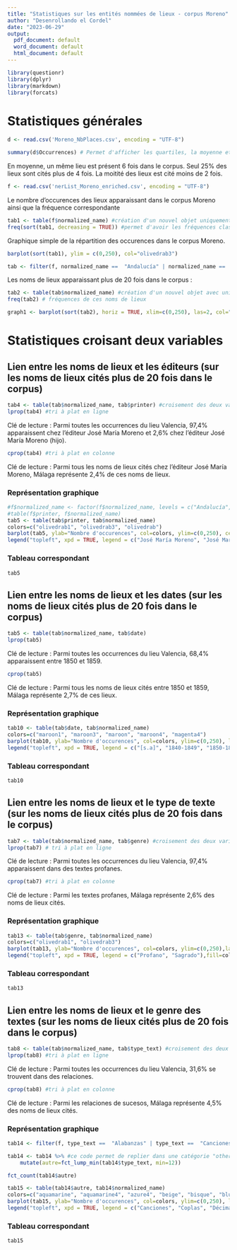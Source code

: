 ---
title: "Statistiques sur les entités nommées de lieux - corpus Moreno"
author: "Desenrollando el Cordel"
date: "2023-06-29"
output:
  pdf_document: default
  word_document: default
  html_document: default
---


```{r setup, include=FALSE}
library(questionr)
library(dplyr)
library(markdown)
library(forcats)
```
# Statistiques générales

```{r}
d <- read.csv('Moreno_NbPlaces.csv', encoding = "UTF-8") 
```
```{r}
summary(d$Occurrences) # Permet d'afficher les quartiles, la moyenne et la médiane
```
En moyenne, un même lieu est présent 6 fois dans le corpus. 
Seul 25% des lieux sont cités plus de 4 fois. 
La moitité des lieux est cité moins de 2 fois. 

```{r}
f <- read.csv('nerList_Moreno_enriched.csv', encoding = "UTF-8")
```

Le nombre d'occurences des lieux apparaissant dans le corpus Moreno ainsi que la fréquence correspondante

```{r}
tab1 <- table(f$normalized_name) #création d'un nouvel objet uniquement les données sur la colonne normalized_name
freq(sort(tab1, decreasing = TRUE)) #permet d'avoir les fréquences classées par ordre décroissant 
```

Graphique simple de la répartition des occurences dans le corpus Moreno. 
```{r}
barplot(sort(tab1), ylim = c(0,250), col="olivedrab3")
```

```{r include=FALSE}
tab <- filter(f, normalized_name ==  "Andalucía" | normalized_name ==  "Antequera" | normalized_name ==  "Argel" | normalized_name ==  "Austria" | normalized_name ==  "Barcelona" | normalized_name ==  "Cádiz" | normalized_name ==  "Ceuta" | normalized_name ==  "Córdoba"| normalized_name ==  "Dinamarca"| normalized_name ==  "España"| normalized_name ==  "Francia"| normalized_name ==  "Gibraltar"| normalized_name ==  "Granada"| normalized_name ==  "Indias Occidentales"| normalized_name ==  "Jerez de la Frontera"| normalized_name ==  "Madrid"| normalized_name ==  "Málaga"| normalized_name ==  "Roma"| normalized_name ==  "Sevilla"| normalized_name ==  "Toledo"| normalized_name ==  "Turquía"| normalized_name ==  "Valencia"| normalized_name ==  "Valladolid") #création d'un autre jeu de données avec uniquement les noms de lieux apparaiissant plus de 20 fois dans le corpus
```

 Les noms de lieux apparaissant plus de 20 fois dans le corpus : 
```{r include=FALSE}
tab2 <- table(tab$normalized_name) #création d'un nouvel objet avec uniquement les noms de lieux cités plus de 20 fois dans le corpus
freq(tab2) # fréquences de ces noms de lieux
```


```{r}
graph1 <- barplot(sort(tab2), horiz = TRUE, xlim=c(0,250), las=2, col="olivedrab3", cex.names = 0.5)
```

# Statistiques croisant deux variables

## Lien entre les noms de lieux et les éditeurs (sur les noms de lieux cités plus de 20 fois dans le corpus)


```{r}
tab4 <- table(tab$normalized_name, tab$printer) #croisement des deux variables
lprop(tab4) #tri à plat en ligne
```
Clé de lecture : Parmi toutes les occurrences du lieu Valencia, 97,4% apparaissent chez l'éditeur José María Moreno et 2,6% chez l'éditeur José María Moreno (hijo). 

```{r}
cprop(tab4) #tri à plat en colonne
```
Clé de lecture : Parmi tous les noms de lieux cités chez l'éditeur José María Moreno, Málaga représente 2,4% de ces noms de lieux.  

### Représentation graphique 

```{r, echo=FALSE}
#f$normalized_name <- factor(f$normalized_name, levels = c("Andalucía", "Antequara", "Argel", "Austria", "Barcelona", "Cádiz", "Ceuta", "Córdoba", "Dinamarca", "España", "Francia", "Gibraltar", "Granada", "Indias Occidentales", "Jerez de la Frontera", "Madrid", "Málaga", "Roma", "Sevilla", "Toledo", "Turquía", "Valencia", "Valladolid"))
#table(f$printer, f$normalized_name)
tab5 <- table(tab$printer, tab$normalized_name)
colors=c("olivedrab1", "olivedrab3", "olivedrab")
barplot(tab5, ylab="Nombre d'occurences", col=colors, ylim=c(0,250), cex.names=0.7, las =2)
legend("topleft", xpd = TRUE, legend = c("José María Moreno", "José María Moreno (hijo)", "Manuel Belloso"), fill=colors)

```

### Tableau correspondant

```{r}
tab5
```


## Lien entre les noms de lieux et les dates (sur les noms de lieux cités plus de 20 fois dans le corpus)

```{r}
tab5 <- table(tab$normalized_name, tab$date)
lprop(tab5)
```
Clé de lecture : Parmi toutes les occurrences du lieu Valencia, 68,4% apparaissent entre 1850 et 1859.

```{r}
cprop(tab5)
```
Clé de lecture : Parmi tous les noms de lieux cités entre 1850 et 1859, Málaga représente 2,7% de ces lieux. 

### Représentation graphique 

```{r, echo=FALSE}
tab10 <- table(tab$date, tab$normalized_name)
colors=c("maroon1", "maroon3", "maroon", "maroon4", "magenta4")
barplot(tab10, ylab="Nombre d'occurences", col=colors, ylim=c(0,250), las=2, cex.names = 0.7)
legend("topleft", xpd = TRUE, legend = c("[s.a]", "1840-1849", "1850-1859", "1860-1869", "1870-1879"), fill=colors)
```

### Tableau correspondant 
 
```{r}
tab10
```


## Lien entre les noms de lieux et le type de texte (sur les noms de lieux cités plus de 20 fois dans le corpus)

```{r}
tab7 <- table(tab$normalized_name, tab$genre) #croisement des deux variables
lprop(tab7) # tri à plat en ligne
```
Clé de lecture : Parmi toutes les occurrences du lieu Valencia, 97,4% apparaissent dans des textes profanes.

```{r}
cprop(tab7) #tri à plat en colonne
```
Clé de lecture : Parmi les textes profanes, Málaga représente 2,6% des noms de lieux cités. 

### Représentation graphique

```{r, echo=FALSE}
tab13 <- table(tab$genre, tab$normalized_name)
colors=c("olivedrab1", "olivedrab3")
barplot(tab13, ylab="Nombre d'occurences", col=colors, ylim=c(0,250),las=2, cex.names = 0.7)
legend("topleft", xpd = TRUE, legend = c("Profano", "Sagrado"),fill=colors)

```

### Tableau correspondant 

```{r}
tab13
```


## Lien entre les noms de lieux et le genre des textes (sur les noms de lieux cités plus de 20 fois dans le corpus)

```{r}
tab8 <- table(tab$normalized_name, tab$type_text) #croisement des deux variables
lprop(tab8) #tri à plat en ligne
```
Clé de lecture : Parmi toutes les occurrences du lieu Valencia, 31,6% se trouvent dans des relaciones.

```{r}
cprop(tab8) #tri à plat en colonne
```
Clé de lecture : Parmi les relaciones de sucesos, Málaga représente 4,5% des noms de lieux cités.

### Représentation graphique

```{r include=FALSE}
tab14 <- filter(f, type_text ==  "Alabanzas" | type_text ==  "Canciones" | type_text ==  "Cantos religiosos" | type_text ==  "Cartas" | type_text ==  "Cartillas" | type_text ==  "Chascos" | type_text ==  "Chistes" | type_text ==  "Coloquios"| type_text ==  "Composiciones"| type_text ==  "Coplas"| type_text ==  "Décimas"| type_text ==  "Descripciones"| type_text ==  "Diálogos"| type_text ==  "Entremeses"| type_text ==  "Exhortación"| type_text ==  "Glosas"| type_text ==  "Historias"| type_text ==  "Jácaras"| type_text ==  "Matracas"| type_text ==  "Oraciones"| type_text ==  "Pasillos"| type_text ==  "Quintillas"| type_text ==  "Relaciones" | type_text ==  "Relaciones de sucesos"| type_text ==  "Romances"| type_text ==  "Sainetes"| type_text ==  "Sátiras"| type_text ==  "Seguidillas"| type_text ==  "Testamentos" | type_text == "Trovos", normalized_name ==  "Andalucía" | normalized_name ==  "Antequera" | normalized_name ==  "Argel" | normalized_name ==  "Austria" | normalized_name ==  "Barcelona" | normalized_name ==  "Cádiz" | normalized_name ==  "Ceuta" | normalized_name ==  "Córdoba"| normalized_name ==  "Dinamarca"| normalized_name ==  "España"| normalized_name ==  "Francia"| normalized_name ==  "Gibraltar"| normalized_name ==  "Granada"| normalized_name ==  "Indias Occidentales"| normalized_name ==  "Jerez de la Frontera"| normalized_name ==  "Madrid"| normalized_name ==  "Málaga"| normalized_name ==  "Roma"| normalized_name ==  "Sevilla"| normalized_name ==  "Toledo"| normalized_name ==  "Turquía"| normalized_name ==  "Valencia"| normalized_name ==  "Valladolid") #il y a des données manquantes dans le type_text, donc j'ai créer un nouveau tableau avec les données qui nous intéressantes en excluant les données manquantes qui créaient des lignes vides. 

```

```{r}
tab14 <- tab14 %>% #ce code permet de replier dans une catégorie "others", les types de textes qui apparaissent moins de 12 fois. 
    mutate(autre=fct_lump_min(tab14$type_text, min=12))

fct_count(tab14$autre)
```
```{r}
tab15 <- table(tab14$autre, tab14$normalized_name)
colors=c("aquamarine", "aquamarine4", "azure4", "beige", "bisque", "blue4", "blueviolet", "brown", "cadetblue1", "chartreuse", "deeppink","yellow", "red")
barplot(tab15, ylab="Nombre d'occurences", col=colors, ylim=c(0,250), las=2, cex.names = 0.7)
legend("topleft", xpd = TRUE, legend = c("Canciones", "Coplas", "Décimas", "Historias", "Jácaras", "Pasillos","Relaciones", "Relaciones de sucesos", "Romances", "Sainetes", "Sátiras", "Testamentos", "Others"), fill=colors, cex=.7)
```

### Tableau correspondant 

```{r}
tab15
```



